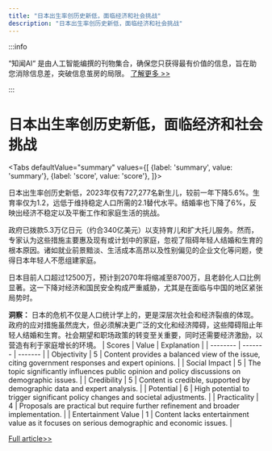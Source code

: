```yaml
---
title: "日本出生率创历史新低，面临经济和社会挑战"
description: "日本出生率创历史新低，面临经济和社会挑战"
---
```



:::info

“知闻AI“ 是由人工智能编撰的刊物集合，确保您只获得最有价值的信息，旨在助您消除信息差，突破信息茧房的局限。  [了解更多 >>](/zh-Hans/docs/guides)

:::

# 日本出生率创历史新低，面临经济和社会挑战


<Tabs
	defaultValue="summary"
	values={[
	{label: 'summary', value: 'summary'},
	{label: 'score', value: 'score'},
]}>
<TabItem value="summary">


日本出生率创历史新低，2023年仅有727,277名新生儿，较前一年下降5.6%。生育率仅为1.2，远低于维持稳定人口所需的2.1替代水平。结婚率也下降了6%，反映出经济不稳定以及平衡工作和家庭生活的挑战。

政府已拨款5.3万亿日元（约合340亿美元）以支持育儿和扩大托儿服务。然而，专家认为这些措施主要惠及现有或计划中的家庭，忽视了阻碍年轻人结婚和生育的根本原因。诸如就业前景黯淡、生活成本高昂以及性别偏见的企业文化等问题，使得日本年轻人不愿组建家庭。

日本目前人口超过12500万，预计到2070年将缩减至8700万，且老龄化人口比例显著。这一下降对经济和国民安全构成严重威胁，尤其是在面临与中国的地区紧张局势时。

**洞察：**
日本的危机不仅是人口统计学上的，更是深层次社会和经济裂痕的体现。政府的应对措施虽然庞大，但必须解决更广泛的文化和经济障碍，这些障碍阻止年轻人结婚和生育。社会期望和职场政策的转变至关重要，同时还需要经济激励，以营造有利于家庭增长的环境。
</TabItem>
<TabItem value="score">
	| Scores     | Value   | Explanation |
	| -------- | ------- | ------- |
	| Objectivity  | 5    | Content provides a balanced view of the issue, citing government responses and expert opinions.    |
	| Social Impact | 5     | The topic significantly influences public opinion and policy discussions on demographic issues.    |
	| Credibility    | 5    | Content is credible, supported by demographic data and expert analysis.    |
	| Potential    | 6    | High potential to trigger significant policy changes and societal adjustments.    |
	| Practicality    | 4    | Proposals are practical but require further refinement and broader implementation.    |
	| Entertainment Value    | 1    | Content lacks entertainment value as it focuses on serious demographic and economic issues.    |
</TabItem>
</Tabs>

[Full article>>](https://apnews.com/article/japan-birth-rate-declining-population-82662ea061286cb907fd7d071e5b0b9b)
